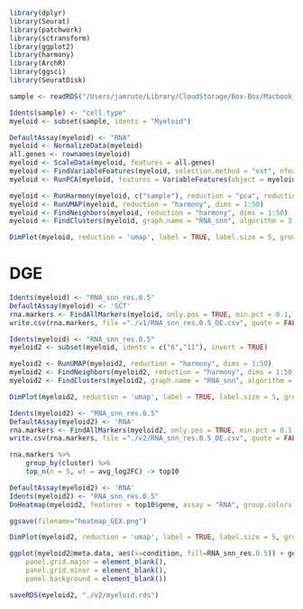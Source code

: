 ```r
library(dplyr)
library(Seurat)
library(patchwork)
library(sctransform)
library(ggplot2)
library(harmony)
library(ArchR)
library(ggsci)
library(SeuratDisk)
```

```r
sample <- readRDS("/Users/jamrute/Library/CloudStorage/Box-Box/Macbook_Files/Grad_School/Primary_Projects/Recovery/Human_Recovery\ snRNAseq/TAC_mouse_recovery_JQ1/RNA/reprocess/analysis/global/postClean/annotated_RNA.rds")
```

```r
Idents(sample) <- "cell.type"
myeloid <- subset(sample, idents = "Myeloid")
```

```r
DefaultAssay(myeloid) <- "RNA"
myeloid <- NormalizeData(myeloid)
all.genes <- rownames(myeloid)
myeloid <- ScaleData(myeloid, features = all.genes)
myeloid <- FindVariableFeatures(myeloid, selection.method = "vst", nfeatures = 3000)
myeloid <- RunPCA(myeloid, features = VariableFeatures(object = myeloid), npcs=100, verbose=TRUE)
```

```r
myeloid <- RunHarmony(myeloid, c("sample"), reduction = "pca", reduction.save = "harmony", assay.use = "RNA")
myeloid <- RunUMAP(myeloid, reduction = "harmony", dims = 1:50)
myeloid <- FindNeighbors(myeloid, reduction = "harmony", dims = 1:50)
myeloid <- FindClusters(myeloid, graph.name = "RNA_snn", algorithm = 3, resolution = c(0.1,0.3,0.5), verbose = FALSE)
```

```r
DimPlot(myeloid, reduction = 'umap', label = TRUE, label.size = 5, group.by = "RNA_snn_res.0.5", cols = paletteDiscrete(unique(myeloid$RNA_snn_res.0.5), set = "stallion"))
```
# DGE
```r
Idents(myeloid) <- "RNA_snn_res.0.5"
DefaultAssay(myeloid) <- 'SCT'
rna.markers <- FindAllMarkers(myeloid, only.pos = TRUE, min.pct = 0.1, logfc.threshold = 0.25)
write.csv(rna.markers, file ="./v1/RNA_snn_res.0.5_DE.csv", quote = FALSE)
```

```r
Idents(myeloid) <- "RNA_snn_res.0.5"
myeloid2 <- subset(myeloid, idents = c("6","11"), invert = TRUE)
```

```r
myeloid2 <- RunUMAP(myeloid2, reduction = "harmony", dims = 1:50)
myeloid2 <- FindNeighbors(myeloid2, reduction = "harmony", dims = 1:50)
myeloid2 <- FindClusters(myeloid2, graph.name = "RNA_snn", algorithm = 3, resolution = c(0.1,0.3,0.5), verbose = FALSE)
```

```r
DimPlot(myeloid2, reduction = 'umap', label = TRUE, label.size = 5, group.by = "RNA_snn_res.0.5", cols = paletteDiscrete(unique(myeloid2$RNA_snn_res.0.5), set = "stallion"))
```

```r
Idents(myeloid2) <- "RNA_snn_res.0.5"
DefaultAssay(myeloid2) <- 'RNA'
rna.markers <- FindAllMarkers(myeloid2, only.pos = TRUE, min.pct = 0.1, logfc.threshold = 0.25)
write.csv(rna.markers, file ="./v2/RNA_snn_res.0.5_DE.csv", quote = FALSE)
```

```r
rna.markers %>%
    group_by(cluster) %>%
    top_n(n = 5, wt = avg_log2FC) -> top10
```

```r
DefaultAssay(myeloid2) <- 'RNA'
Idents(myeloid2) <- "RNA_snn_res.0.5"
DoHeatmap(myeloid2, features = top10$gene, assay = "RNA", group.colors = as.vector(paletteDiscrete(unique(myeloid2$RNA_snn_res.0.5), set = "stallion")), size = 2, angle = 90) + NoLegend() + scale_fill_gradientn(colours=paletteContinuous("solarExtra"))

ggsave(filename="heatmap_GEX.png")
```

```r
DimPlot(myeloid2, reduction = 'umap', label = TRUE, label.size = 5, group.by = "RNA_snn_res.0.5", cols = paletteDiscrete(unique(myeloid2$RNA_snn_res.0.5), set = "stallion"), split.by = "condition")
```

```r
ggplot(myeloid2@meta.data, aes(x=condition, fill=RNA_snn_res.0.5)) + geom_bar(position = "fill") + theme_linedraw() + theme(axis.text.x = element_text(angle = 90)) +  scale_fill_manual(values=as.vector(paletteDiscrete(unique(myeloid2$RNA_snn_res.0.5), set = "stallion"))) + theme(axis.line = element_line(colour = "black"),
    panel.grid.major = element_blank(),
    panel.grid.minor = element_blank(),
    panel.background = element_blank()) 
```


```r
saveRDS(myeloid2, "./v2/myeloid.rds")
```
